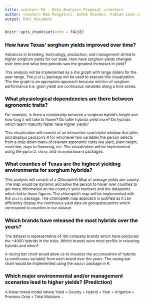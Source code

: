 ```yaml
---
title: <center> P4 - Data Analysis Proposal </center>
author: <center> Ram Pangaluri, Ashok Shanker, Fabian Leon </center>
output: html_document
---
```


<!-- Changing the fonts and style to fit more into less pages -->
<style type="text/css">

body{ /* Normal  */
      font-size: 12px;
  }
td {  /* Table  */
  font-size: 8px;
}
h1.title {
  font-size: 18px;
  color: Black;
}
h1 { /* Header 1 */
  font-size: 18px;
  color: Black;
}
h2 { /* Header 2 */
    font-size: 16px;
  color: Black;
}
h3 { /* Header 3 */
  font-size: 14px;
  font-family: "Times New Roman", Times, serif;
  color: Black;
}
code.r{ /* Code block */
    font-size: 12px;
}
pre { /* Code block - determines code spacing between lines */
    font-size: 14px;
}
h4.author {
  font-size: 12px;
  color: DarkBlue;
}
</style>

<!-- ## Grading Rubric -->
<!-- - Clear identification of at least 5 questions or story points that will be answered by your project  -->
<!-- - Clear statement of 4 or more different analyses of data that you will perform  -->
<!-- - Justification for each analysis, including why it is appropriate to the data and why it is appropriate to the story you are trying to tell.  -->
<!-- - Note: we expect at least one (probably more) of the analyses to be a visual analysis; that is,  understanding should be obtained through a visual representation (such as a plot or graph) of the data -->
<!-- - Presentation in an RMarkdown of 2 pages  -->

<!-- Begin document -->
```r
knitr::opts_chunk$set(echo = FALSE)
```

## How have Texas' sorghum yields improved over time?

Advances in breeding, technology, production, and management all led to higher sorghum yields for our state. How have sorghum yields changed over time and what time periods saw the greatest increases in yield?

This analysis will be implemented as a *line graph* with range sliders for the year range. The `plotly` package will be used to execute this visualization. The line graph is an appropiate approach because metrics of sorghum performance (i.e. grain yield) are continuous variables along a time series.


## What physiological dependencies are there between agronomic traits? 

For example, is there a relationship between a sorghum hybrid's height and how long it will take to flower? Do taller hybrids yield more? Do hybrids which reach maturity faster have higher yields?

This visualization will consist of an interactive *scatterplot* window that plots and displays *pearson’s R* for whichever two variables the person selects from a drop down menu of relevant agronomic traits like yield, plant height, exsertion, days to flowering, etc. The visualization will be implemented using the `ggplot2`, `shiny`, and `shinydashboard` packages. 


## What counties of Texas are the highest yielding environments for sorghum hybrids?  

This analysis will consist of a *Chloropleth Map* of average yields per county. The map would be dynamic and allow the person to hover over counties to get more information on the county's yield numbers and the datapoints which led to those figures. The chloropleth map will be implemented with the `plotly` package. The chloropleth map approach is justified as it can efficiently display the continuous yield data on geospatial points which correspond to counties in our dataset. 


## Which brands have released the most hybrids over the years?

The dataset is representative of 180 company brands which have produced the ~4000 hybrids in the trials. Which brands were most profilic in releasing hybrids and when? 

A *racing bar chart* would allow us to visualize the accumulation of hybrids (a continuous variable) from each brand over the years. The racing bar chart would be implemented using the `ddplot` package in R. 


## Which major environmental and/or management scenarios lead to higher yields? (Prediction)

A linear mixed model where Yield = County + Hybrid + Year + Irrigation + Previous Crop + Total Moisture …











